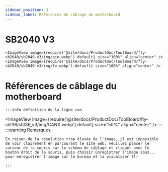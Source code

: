 ```yaml
---
sidebar_position: 3
sidebar_label: Références de câblage du motherboard
---
```


# SB2040 V3

    <ImageView image={require('@site/docs/ProductDoc/ToolBoard/fly-sb2040/sb2040-v3/img/pin.webp').default} size="100%" align="center" />
    <ImageView image={require('@site/docs/ProductDoc/ToolBoard/fly-sb2040/sb2040-v3/img/fv.webp').default} size="100%" align="center" />


# Références de câblage du motherboard
    :::info définition de la ligne can
<ImageView image={require('@site/docs/ProductDoc/ToolBoard/fly-sht36/sht36_v3/img/CANX.webp').default} size="50%" align="center" />
    :::
    :::warning Remarques

    En raison de la résolution trop élevée de l'image, il est impossible de voir clairement en parcourant le site web, veuillez placer le curseur de la souris sur le schéma de câblage et cliquer avec le bouton droit de la souris, puis choisir Enregistrer l'image sous... pour enregistrer l'image sur le bureau et la visualiser !!!

    :::